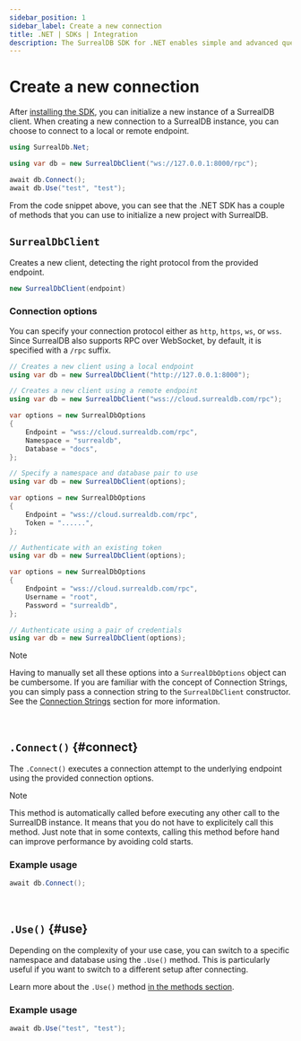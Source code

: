 ```yaml
---
sidebar_position: 1
sidebar_label: Create a new connection 
title: .NET | SDKs | Integration
description: The SurrealDB SDK for .NET enables simple and advanced querying of a remote or embedded database.
---
```



# Create a new connection

After [installing the SDK](/docs/sdk/dotnet/setup), you can initialize a new instance of a SurrealDB client.
When creating a new connection to a SurrealDB instance, you can choose to connect to a local or remote endpoint.

```csharp
using SurrealDb.Net;

using var db = new SurrealDbClient("ws://127.0.0.1:8000/rpc");

await db.Connect();
await db.Use("test", "test");
```

From the code snippet above, you can see that the .NET SDK has a couple of methods that you can use to initialize a new project with SurrealDB. 

## `SurrealDbClient`

Creates a new client, detecting the right protocol from the provided endpoint.

```csharp title="Method Syntax"
new SurrealDbClient(endpoint)
```

### Connection options

You can specify your connection protocol either as `http`, `https`, `ws`, or `wss`.
Since SurrealDB also supports RPC over WebSocket, by default, it is specified with a `/rpc` suffix. 

<Tabs groupId="connection-options">
  <TabItem value="local" label="Local endpoint" default>

```csharp
// Creates a new client using a local endpoint
using var db = new SurrealDbClient("http://127.0.0.1:8000");
```

  </TabItem>
  <TabItem value="remote" label="Remote endpoint">

```csharp
// Creates a new client using a remote endpoint
using var db = new SurrealDbClient("wss://cloud.surrealdb.com/rpc");
```

  </TabItem>
  <TabItem value="ns-db" label="Namespace and database">

```csharp
var options = new SurrealDbOptions
{
    Endpoint = "wss://cloud.surrealdb.com/rpc",
    Namespace = "surrealdb",
    Database = "docs",
};

// Specify a namespace and database pair to use
using var db = new SurrealDbClient(options);
```

  </TabItem>
  <TabItem value="token" label="Token">

```csharp
var options = new SurrealDbOptions
{
    Endpoint = "wss://cloud.surrealdb.com/rpc",
    Token = "......",
};

// Authenticate with an existing token
using var db = new SurrealDbClient(options);
```

  </TabItem>
  <TabItem value="credentials" label="Credentials">

```csharp
var options = new SurrealDbOptions
{
    Endpoint = "wss://cloud.surrealdb.com/rpc",
    Username = "root",
    Password = "surrealdb",
};

// Authenticate using a pair of credentials
using var db = new SurrealDbClient(options);
```

  </TabItem>
</Tabs>

> [!NOTE]
> Having to manually set all these options into a `SurrealDbOptions` object can be cumbersome.
> If you are familiar with the concept of Connection Strings, you can simply pass a connection string to the `SurrealDbClient` constructor.
> See the [Connection Strings](/docs/sdk/dotnet/core/connection-strings) section for more information.

<br />

## `.Connect()` {#connect}

The `.Connect()` executes a connection attempt to the underlying endpoint using the provided connection options.

> [!NOTE]
>This method is automatically called before executing any other call to the SurrealDB instance.
>It means that you do not have to explicitely call this method.
>Just note that in some contexts, calling this method before hand can improve performance by avoiding cold starts.

### Example usage

```csharp
await db.Connect();
```

<br />

## `.Use()` {#use}

Depending on the complexity of your use case, you can switch to a specific namespace and database using the `.Use()` method.
This is particularly useful if you want to switch to a different setup after connecting.

Learn more about the `.Use()` method [in the methods section](/docs/sdk/dotnet/methods/use).

### Example usage

```csharp
await db.Use("test", "test");
```
